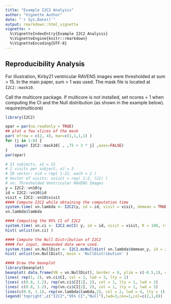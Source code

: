 ```yaml
---
title: "Example I2C2 Analysis"
author: "Vignette Author"
date: "`r Sys.Date()`"
output: rmarkdown::html_vignette
vignette: >
  %\VignetteIndexEntry{Example I2C2 Analysis}
  %\VignetteEngine{knitr::rmarkdown}
  %\VignetteEncoding{UTF-8}
---
```


## Reproducibility Analysis

For illustration, Kirby21 ventricular RAVENS images were thresholded
at sum > 15. In the main paper, sum > 1 was used. The mask file is located at `I2C2::mask10`.

Call the multicore package. If multicore is not installed, set ncores = 1
when computing the CI and the Null distribution (as shown in the example below).
require(multicore)


```r
library(I2C2)

opar = par(no.readonly = TRUE)
## plot a few slices of the mask 
par( mfrow = c(2, 4), mar=c(1,1,1,1) )
for (j in 1:8) { 
	image( I2C2::mask10[ , ,75 + 3 * j] ,axes=FALSE)
}
par(opar)
```

```r
# 21 subjects, xI = 21
# 2 visits per subject, xJ = 2
# ID vector: xid = rep( 1:21, each = 2 )
# Vector of visits: xvisit = rep( 1:2, (21) )
# vn: Thresholded Ventricular RAVENS Images
y = I2C2::vn10$y
id = I2C2::vn10$id
visit = I2C2::vn10$visit
#### Compute I2C2 while obtaining the computation time
system.time( vn.lambda <- I2C2(y, id = id, visit = visit, demean = TRUE) )
vn.lambda$lambda
```

```r
#### Computing the 95% CI of I2C2
system.time( vn.ci <- I2C2.mcCI( y, id = id, visit = visit, R = 100, rseed = 1, ncores = 1, demean = TRUE, ci = 0.95 ) )
hist( unlist(vn.ci) )
```

```r
#### Compute the Null Distribution of I2C2
#### For input, demeanded data were used.
system.time( vn.NullDist <- I2C2.mcNulldist( vn.lambda$demean_y, id = id, visit = visit, R = 100, rseed = 1, ncores = 1, demean = FALSE ) )  
hist( unlist(vn.NullDist), main = 'NullDistribution' )
```

```r
#### Draw the beanplot
library(beanplot)
beanplot( data.frame(VN = vn.NullDist), border = 8, ylim = c(-0.5,1), cex.main = 2, cex.axis = 1.5, main = "I2C2-Ventricular RAVENS", ll = 0.001, col = c(8, 8, "#B2DF8A") )
lines( rep(1, 2), vn.ci$CI, col = 1, lwd = 3, lty = 1)
lines( c(0.8, 1.2), rep(vn.ci$CI[1], 2), col = 1, lty = 1, lwd = 3)
lines( c(0.8, 1.2), rep(vn.ci$CI[2], 2), col = 1, lty = 1, lwd = 3)
lines(c(0.9, 1.1), rep(vn.lambda$lambda,2), col = 2, lwd = 4, lty = 1)
legend('topright',c("I2C2","95% CI","Null"),lwd=3,cex=1,col=c(2,1,8))
```